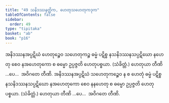 ```yaml
---
title: "49 သနိဒဿနတ္တိက, ဟေတုသဟေတုကဒုက"
tableOfContents: false
sidebar:
  order: 49
type: "tipitaka"
basket: "ab"
book: "p16"
---
```



<DynamicBreadcrumb />

<Division number="92" book="p16" e="ch" v="40" p="273">

<Paragraph number="229" book="p16">
အနိဒဿနအပ္ပဋိဃံ ဟေတုဉ္စေဝ သဟေတုကဉ္စ ဓမ္မံ ပဋိစ္စ နသနိဒဿနသပ္ပဋိဃော နဟေတု စေဝ နအဟေတုကော စ ဓမ္မော ဥပ္ပဇ္ဇတိ ဟေတုပစ္စယာ. (သံခိတ္တံ.) ဟေတုယာ တီဏိ …ပေ…  အဝိဂတေ တီဏိ.
</Paragraph>

<Paragraph number="230" book="p16">
အနိဒဿနအပ္ပဋိဃံ သဟေတုကဉ္စေဝ န စ ဟေတုံ ဓမ္မံ ပဋိစ္စ နသနိဒဿနသပ္ပဋိဃော နအဟေတုကော စေဝ နနဟေတု စ ဓမ္မော ဥပ္ပဇ္ဇတိ ဟေတုပစ္စယာ. (သံခိတ္တံ.) ဟေတုယာ တီဏိ …ပေ…  အဝိဂတေ တီဏိ.
</Paragraph>
</Division>